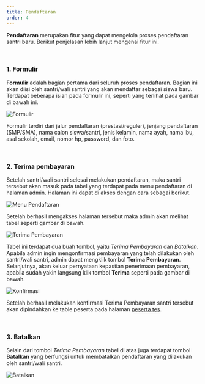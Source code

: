 ```yaml
---
title: Pendaftaran
order: 4
---
```


<b>Pendaftaran</b> merupakan fitur yang dapat mengelola proses pendaftaran santri baru. Berikut penjelasan lebih lanjut mengenai fitur ini.

<br/>

### 1. Formulir

<b>Formulir</b> adalah bagian pertama dari seluruh proses pendaftaran. Bagian ini akan diisi oleh santri/wali santri yang akan mendaftar sebagai siswa baru. Terdapat beberapa isian pada formulir ini, seperti yang terlihat pada gambar di bawah ini.

![Formulir](./formulir.png)<br/>

Formulir terdiri dari jalur pendaftaran (prestasi/reguler), jenjang pendaftaran (SMP/SMA), nama calon siswa/santri, jenis kelamin, nama ayah, nama ibu, asal sekolah, email, nomor hp, password, dan foto.

<br/>

### 2. Terima pembayaran

Setelah santri/wali santri selesai melakukan pendaftaran, maka santri tersebut akan masuk pada tabel yang terdapat pada menu pendaftaran di halaman admin. Halaman ini dapat di akses dengan cara sebagai berikut.

![Menu Pendaftaran](./menu-pendaftaran.png)<br/>

Setelah berhasil mengakses halaman tersebut maka admin akan melihat tabel seperti gambar di bawah.

![Terima Pembayaran](./terima-pembayaran.png)<br/>

Tabel ini terdapat dua buah tombol, yaitu <i>Terima Pembayaran</i> dan <i>Batalkan</i>. Apabila admin ingin mengonfirmasi pembayaran yang telah dilakukan oleh santri/wali santri, admin dapat mengklik tombol <b>Terima Pembayaran</b>. Selanjutnya, akan keluar pernyataan kepastian penerimaan pembayaran, apabila sudah yakin langsung klik tombol <b>Terima</b> seperti pada gambar di bawah.

![Konfirmasi](./konfirm-terima.png)<br/>

Setelah berhasil melakukan konfirmasi Terima Pembayaran santri tersebut akan dipindahkan ke table peserta pada halaman [peserta tes](/peserta-tes/).

<br/>

### 3. Batalkan

Selain dari tombol <i>Terima Pembayaran</i> tabel di atas juga terdapat tombol <b>Batalkan</b> yang berfungsi untuk membatalkan pendaftaran yang dilakukan oleh santri/wali santri.

![Batalkan](./batalkan.png)<br/>